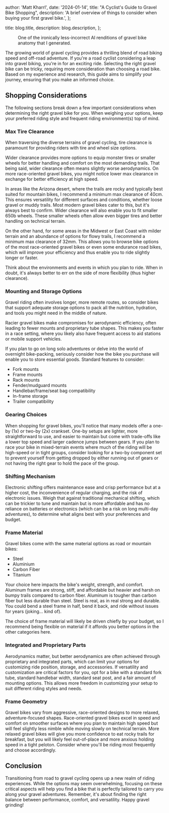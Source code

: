 
  author: 'Matt Kharrl',
  date: '2024-01-14',
  title: "A Cyclist's Guide to Gravel Bike Shopping",
  description:
    'A brief overview of things to consider when buying your first gravel bike.',
};

  title: blog.title,
  description: blog.description,
};


<figure className="flex flex-col items-center justify-center">
  <MdxImage
    src={gravelBikeImage}
    alt="image of a notebook sketch of a gavel bike"
    className="max-w-xs"
  />
  <figcaption>
    One of the ironically less-incorrect AI renditions of gravel bike anatomy
    that I generated.
  </figcaption>
</figure>

The growing world of gravel cycling provides a thrilling blend of road biking speed and off-road adventure. If you're a road cyclist considering a leap into gravel biking, you're in for an exciting ride. Selecting the right gravel bike can be tricky, requiring more consideration than choosing a road bike. Based on my experience and research, this guide aims to simplify your journey, ensuring that you make an informed choice.

## Shopping Considerations

The following sections break down a few important considerations when determining the right gravel bike for you. When weighing your options, keep your preferred riding style and frequent riding environment(s) top of mind.

### Max Tire Clearance

When traversing the diverse terrains of gravel cycling, tire clearance is paramount for providing riders with tire and wheel size options.

Wider clearance provides more options to equip monster tires or smaller wheels for better handling and comfort on the most demanding trails. That being said, wider clearance often means slightly worse aerodynamics. On more race-oriented gravel bikes, you might notice lower max clearance in exchange for better efficiency at high speed.

In areas like the Arizona desert, where the trails are rocky and typically best suited for mountain bikes, I recommend a minimum max clearance of 40cm. This ensures versatility for different surfaces and conditions, whether loose gravel or muddy trails. Most modern gravel bikes cater to this, but it's always best to confirm. Wider clearance will also enable you to fit smaller 650b wheels. These smaller wheels often allow even bigger tires and better handling on technical terrain.

On the other hand, for some areas in the Midwest or East Coast with milder terrain and an abundance of options for flowy trails, I recommend a minimum max clearance of 32mm. This allows you to browse bike options of the most race-oriented gravel bikes or even some endurance road bikes, which will improve your efficiency and thus enable you to ride slightly longer or faster.

Think about the environments and events in which you plan to ride. When in doubt, it's always better to err on the side of more flexibility (thus higher clearance).

### Mounting and Storage Options

Gravel riding often involves longer, more remote routes, so consider bikes that support adequate storage options to pack all the nutrition, hydration, and tools you might need in the middle of nature.

Racier gravel bikes make compromises for aerodynamic efficiency, often leading to fewer mounts and proprietary tube shapes. This makes you faster in a race setting, where you likely also have frequent access to aid stations or mobile support vehicles.

If you plan to go on long solo adventures or delve into the world of overnight bike-packing, seriously consider how the bike you purchase will enable you to store essential goods. Standard features to consider:

- Fork mounts
- Frame mounts
- Rack mounts
- Fender/mudguard mounts
- Handlebar/frame/seat bag compatibility
- In-frame storage
- Trailer compatibility

### Gearing Choices

When shopping for gravel bikes, you'll notice that many models offer a one-by (1x) or two-by (2x) crankset. One-by setups are lighter, more straightforward to use, and easier to maintain but come with trade-offs like a lower top speed and larger cadence jumps between gears. If you plan to race your bike in mixed-terrain events where much of the riding will be high-speed or in tight groups, consider looking for a two-by component set to prevent yourself from getting dropped by either running out of gears or not having the right gear to hold the pace of the group.

### Shifting Mechanism

Electronic shifting offers maintenance ease and crisp performance but at a higher cost, the inconvenience of regular charging, and the risk of electronic issues. Weigh that against traditional mechanical shifting, which can be trickier to tune and maintain but is more affordable and has no reliance on batteries or electronics (which can be a risk on long multi-day adventures), to determine what aligns best with your preferences and budget.

### Frame Material

Gravel bikes come with the same material options as road or mountain bikes:

- Steel
- Aluminium
- Carbon Fiber
- Titanium

Your choice here impacts the bike's weight, strength, and comfort. Aluminum frames are strong, stiff, and affordable but heavier and harsh on bumpy trails compared to carbon fiber. Aluminum is tougher than carbon fiber but less durable than steel. Steel is real, as in real strong and durable. You could bend a steel frame in half, bend it back, and ride without issues for years (joking... kind of).

The choice of frame material will likely be driven chiefly by your budget, so I recommend being flexible on material if it affords you better options in the other categories here.

### Integrated and Proprietary Parts

Aerodynamics matter, but better aerodynamics are often achieved through proprietary and integrated parts, which can limit your options for customizing ride position, storage, and accessories. If versatility and customization are critical factors for you, opt for a bike with a standard fork tube, standard handlebar width, standard seat post, and a fair amount of mounting options. This allows more freedom in customizing your setup to suit different riding styles and needs.

### Frame Geometry

Gravel bikes vary from aggressive, race-oriented designs to more relaxed, adventure-focused shapes. Race-oriented gravel bikes excel in speed and comfort on smoother surfaces where you plan to maintain high speed but will feel slightly less nimble while moving slowly on technical terrain. More relaxed gravel bikes will give you more confidence to eat rocky trails for breakfast, but you will likely feel out-of-place and more anxious holding speed in a tight peloton. Consider where you'll be riding most frequently and choose accordingly.

## Conclusion

Transitioning from road to gravel cycling opens up a new realm of riding experiences. While the options may seem overwhelming, focusing on these critical aspects will help you find a bike that is perfectly tailored to carry you along your gravel adventures. Remember, it's about finding the right balance between performance, comfort, and versatility. Happy gravel grinding!
